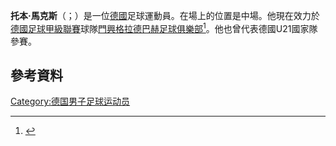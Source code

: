 '''托本·馬克斯'''（{{lang-de|Thorben Marx}}；{{bd|1981年|6月1日}}）是一位[[德國|德國]]足球運動員。在場上的位置是中場。他現在效力於[[德國足球甲級聯賽|德國足球甲級聯賽]]球隊[[門興格拉德巴赫足球俱樂部|門興格拉德巴赫足球俱樂部]]<ref>{{cite web | url = http://www.kicker.de/news/fussball/bundesliga/vereine/2010-11/26084/vereinsspieler_thorben-marx.html | title = Marx, Thorben | language = de | publisher = kicker.de | accessdate = 2015年6月10日 | archive-date = 2016年3月4日 | archive-url = https://web.archive.org/web/20160304035250/http://www.kicker.de/news/fussball/bundesliga/vereine/2010-11/26084/vereinsspieler_thorben-marx.html | dead-url = no }}</ref>。他也曾代表德國U21國家隊參賽。
==參考資料==
{{Reflist}}

{{DEFAULTSORT:Marx, Thorben}}
[[Category:德国男子足球运动员|Category:德国男子足球运动员]]